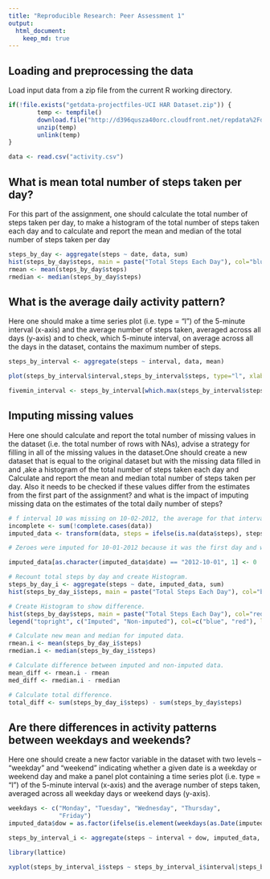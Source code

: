 ```yaml
---
title: "Reproducible Research: Peer Assessment 1"
output: 
  html_document:
    keep_md: true
---
```



## Loading and preprocessing the data
Load input data from a zip file from the current R working directory.

```r
if(!file.exists("getdata-projectfiles-UCI HAR Dataset.zip")) {
        temp <- tempfile()
        download.file("http://d396qusza40orc.cloudfront.net/repdata%2Fdata%2Factivity.zip",temp)
        unzip(temp)
        unlink(temp)
}

data <- read.csv("activity.csv")
```


## What is mean total number of steps taken per day?

For this part of the assignment, one should calculate the total number of steps taken per day, to make a histogram of the total number of steps taken each day and to calculate and report the mean and median of the total number of steps taken per day

```r
steps_by_day <- aggregate(steps ~ date, data, sum)
hist(steps_by_day$steps, main = paste("Total Steps Each Day"), col="blue", xlab="Number of Steps")
rmean <- mean(steps_by_day$steps)
rmedian <- median(steps_by_day$steps)
```


## What is the average daily activity pattern?
Here one should make a time series plot (i.e. type = "l") of the 5-minute interval (x-axis) and the average number of steps taken, averaged across all days (y-axis) and to check, which 5-minute interval, on average across all the days in the dataset, contains the maximum number of steps.

```r
steps_by_interval <- aggregate(steps ~ interval, data, mean)

plot(steps_by_interval$interval,steps_by_interval$steps, type="l", xlab="Interval", ylab="Number of Steps",main="Average Number of Steps per Day by Interval")

fivemin_interval <- steps_by_interval[which.max(steps_by_interval$steps),1]
```

## Imputing missing values
Here one should calculate and report the total number of missing values in the dataset (i.e. the total number of rows with NAs), advise a strategy for filling in all of the missing values in the dataset.One should create a new dataset that is equal to the original dataset but with the missing data filled in and ,ake a histogram of the total number of steps taken each day and Calculate and report the mean and median total number of steps taken per day. Also it needs to be checked if these values differ from the estimates from the first part of the assignment? and what is the impact of imputing missing data on the estimates of the total daily number of steps?

```r
# f interval 10 was missing on 10-02-2012, the average for that interval for all days (0.1320755), replaced the NA.
incomplete <- sum(!complete.cases(data))
imputed_data <- transform(data, steps = ifelse(is.na(data$steps), steps_by_interval$steps[match(data$interval, steps_by_interval$interval)], data$steps))

# Zeroes were imputed for 10-01-2012 because it was the first day and would have been over 9,000 steps higher than the following day, which had only 126 steps. NAs then were assumed to be zeros to fit the rising trend of the data.

imputed_data[as.character(imputed_data$date) == "2012-10-01", 1] <- 0

# Recount total steps by day and create Histogram.
steps_by_day_i <- aggregate(steps ~ date, imputed_data, sum)
hist(steps_by_day_i$steps, main = paste("Total Steps Each Day"), col="blue", xlab="Number of Steps")

# Create Histogram to show difference. 
hist(steps_by_day$steps, main = paste("Total Steps Each Day"), col="red", xlab="Number of Steps", add=T)
legend("topright", c("Imputed", "Non-imputed"), col=c("blue", "red"), lwd=10)

# Calculate new mean and median for imputed data.
rmean.i <- mean(steps_by_day_i$steps)
rmedian.i <- median(steps_by_day_i$steps)

# Calculate difference between imputed and non-imputed data.
mean_diff <- rmean.i - rmean
med_diff <- rmedian.i - rmedian

# Calculate total difference.
total_diff <- sum(steps_by_day_i$steps) - sum(steps_by_day$steps)
```
## Are there differences in activity patterns between weekdays and weekends?
Here one should create a new factor variable in the dataset with two levels – “weekday” and “weekend” indicating whether a given date is a weekday or weekend day and make a panel plot containing a time series plot (i.e. type = "l") of the 5-minute interval (x-axis) and the average number of steps taken, averaged across all weekday days or weekend days (y-axis). 

``` r
weekdays <- c("Monday", "Tuesday", "Wednesday", "Thursday", 
              "Friday")
imputed_data$dow = as.factor(ifelse(is.element(weekdays(as.Date(imputed_data$date)),weekdays), "Weekday", "Weekend"))

steps_by_interval_i <- aggregate(steps ~ interval + dow, imputed_data, mean)

library(lattice)

xyplot(steps_by_interval_i$steps ~ steps_by_interval_i$interval|steps_by_interval_i$dow, main="Average Steps per Day by Interval",xlab="Interval", ylab="Steps",layout=c(1,2), type="l")

```
